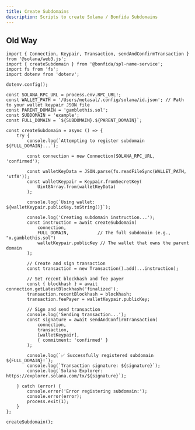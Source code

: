 ```yaml
---
title: Create Subdomains
description: Scripts to create Solana / Bonfida Subdomains
---
```


## Old Way

```tsx
import { Connection, Keypair, Transaction, sendAndConfirmTransaction } from '@solana/web3.js';
import { createSubdomain } from '@bonfida/spl-name-service';
import fs from 'fs';
import dotenv from 'dotenv';

dotenv.config();

const SOLANA_RPC_URL = process.env.RPC_URL!;
const WALLET_PATH = '/Users/metasal/.config/solana/id.json'; // Path to your wallet keypair JSON file
const PARENT_DOMAIN = 'gamblethis.sol';
const SUBDOMAIN = 'example';
const FULL_DOMAIN = `${SUBDOMAIN}.${PARENT_DOMAIN}`;

const createSubdomain = async () => {
    try {
        console.log(`Attempting to register subdomain ${FULL_DOMAIN}...`);

        const connection = new Connection(SOLANA_RPC_URL, 'confirmed');

        const walletKeyData = JSON.parse(fs.readFileSync(WALLET_PATH, 'utf8'));
        const walletKeypair = Keypair.fromSecretKey(
            Uint8Array.from(walletKeyData)
        );

        console.log(`Using wallet: ${walletKeypair.publicKey.toString()}`);

        console.log('Creating subdomain instruction...');
        const instruction = await createSubdomain(
            connection,
            FULL_DOMAIN,           // The full subdomain (e.g., "x.gamblethis.sol")
            walletKeypair.publicKey // The wallet that owns the parent domain
        );

        // Create and sign transaction
        const transaction = new Transaction().add(...instruction);

        // Set recent blockhash and fee payer
        const { blockhash } = await connection.getLatestBlockhash('finalized');
        transaction.recentBlockhash = blockhash;
        transaction.feePayer = walletKeypair.publicKey;

        // Sign and send transaction
        console.log('Sending transaction...');
        const signature = await sendAndConfirmTransaction(
            connection,
            transaction,
            [walletKeypair],
            { commitment: 'confirmed' }
        );

        console.log(`✅ Successfully registered subdomain ${FULL_DOMAIN}!`);
        console.log(`Transaction signature: ${signature}`);
        console.log(`Solana Explorer: https://explorer.solana.com/tx/${signature}`);

    } catch (error) {
        console.error('Error registering subdomain:');
        console.error(error);
        process.exit(1);
    }
};

createSubdomain();

```
